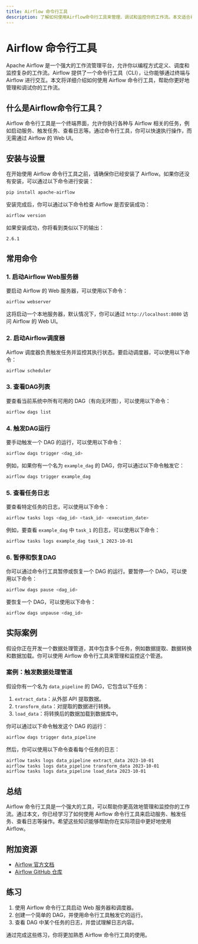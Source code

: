 ```yaml
---
title: Airflow 命令行工具
description: 了解如何使用Airflow命令行工具来管理、调试和监控你的工作流。本文适合初学者，包含详细的解释、代码示例和实际案例。
---
```


# Airflow 命令行工具

Apache Airflow 是一个强大的工作流管理平台，允许你以编程方式定义、调度和监控复杂的工作流。Airflow 提供了一个命令行工具（CLI），让你能够通过终端与 Airflow 进行交互。本文将详细介绍如何使用 Airflow 命令行工具，帮助你更好地管理和调试你的工作流。

## 什么是Airflow命令行工具？

Airflow 命令行工具是一个终端界面，允许你执行各种与 Airflow 相关的任务，例如启动服务、触发任务、查看日志等。通过命令行工具，你可以快速执行操作，而无需通过 Airflow 的 Web UI。

## 安装与设置

在开始使用 Airflow 命令行工具之前，请确保你已经安装了 Airflow。如果你还没有安装，可以通过以下命令进行安装：

```bash
pip install apache-airflow
```

安装完成后，你可以通过以下命令检查 Airflow 是否安装成功：

```bash
airflow version
```

如果安装成功，你将看到类似以下的输出：

```bash
2.6.1
```

## 常用命令

### 1. 启动Airflow Web服务器

要启动 Airflow 的 Web 服务器，可以使用以下命令：

```bash
airflow webserver
```

这将启动一个本地服务器，默认情况下，你可以通过 `http://localhost:8080` 访问 Airflow 的 Web UI。

### 2. 启动Airflow调度器

Airflow 调度器负责触发任务并监控其执行状态。要启动调度器，可以使用以下命令：

```bash
airflow scheduler
```

### 3. 查看DAG列表

要查看当前系统中所有可用的 DAG（有向无环图），可以使用以下命令：

```bash
airflow dags list
```

### 4. 触发DAG运行

要手动触发一个 DAG 的运行，可以使用以下命令：

```bash
airflow dags trigger <dag_id>
```

例如，如果你有一个名为 `example_dag` 的 DAG，你可以通过以下命令触发它：

```bash
airflow dags trigger example_dag
```

### 5. 查看任务日志

要查看特定任务的日志，可以使用以下命令：

```bash
airflow tasks logs <dag_id> <task_id> <execution_date>
```

例如，要查看 `example_dag` 中 `task_1` 的日志，可以使用以下命令：

```bash
airflow tasks logs example_dag task_1 2023-10-01
```

### 6. 暂停和恢复DAG

你可以通过命令行工具暂停或恢复一个 DAG 的运行。要暂停一个 DAG，可以使用以下命令：

```bash
airflow dags pause <dag_id>
```

要恢复一个 DAG，可以使用以下命令：

```bash
airflow dags unpause <dag_id>
```

## 实际案例

假设你正在开发一个数据处理管道，其中包含多个任务，例如数据提取、数据转换和数据加载。你可以使用 Airflow 命令行工具来管理和监控这个管道。

### 案例：触发数据处理管道

假设你有一个名为 `data_pipeline` 的 DAG，它包含以下任务：

1. `extract_data`：从外部 API 提取数据。
2. `transform_data`：对提取的数据进行转换。
3. `load_data`：将转换后的数据加载到数据库中。

你可以通过以下命令触发这个 DAG 的运行：

```bash
airflow dags trigger data_pipeline
```

然后，你可以使用以下命令查看每个任务的日志：

```bash
airflow tasks logs data_pipeline extract_data 2023-10-01
airflow tasks logs data_pipeline transform_data 2023-10-01
airflow tasks logs data_pipeline load_data 2023-10-01
```

## 总结

Airflow 命令行工具是一个强大的工具，可以帮助你更高效地管理和监控你的工作流。通过本文，你已经学习了如何使用 Airflow 命令行工具来启动服务、触发任务、查看日志等操作。希望这些知识能够帮助你在实际项目中更好地使用 Airflow。

## 附加资源

- [Airflow 官方文档](https://airflow.apache.org/docs/)
- [Airflow GitHub 仓库](https://github.com/apache/airflow)

## 练习

1. 使用 Airflow 命令行工具启动 Web 服务器和调度器。
2. 创建一个简单的 DAG，并使用命令行工具触发它的运行。
3. 查看 DAG 中某个任务的日志，并尝试理解日志内容。

通过完成这些练习，你将更加熟悉 Airflow 命令行工具的使用。
